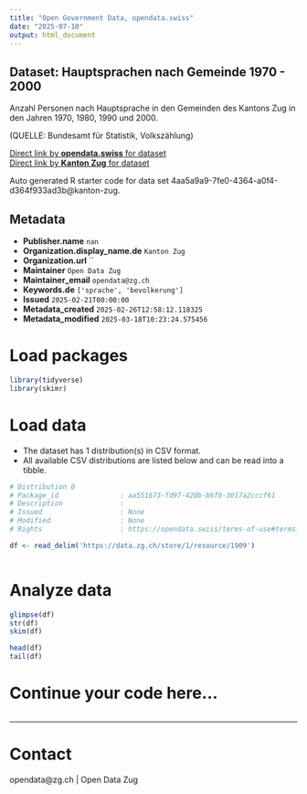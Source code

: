 ```yaml
---
title: "Open Government Data, opendata.swiss"
date: "2025-07-10"
output: html_document
---
```


## Dataset: Hauptsprachen nach Gemeinde 1970 - 2000

Anzahl Personen nach Hauptsprache in den Gemeinden des Kantons Zug in den Jahren 1970, 1980, 1990 und 2000.


(QUELLE: Bundesamt für Statistik, Volkszählung)

[Direct link by **opendata.swiss** for dataset](https://opendata.swiss/de/dataset/hauptsprachen-nach-gemeinde-1970-2000)<br>
[Direct link by **Kanton Zug** for dataset]()

Auto generated R starter code for data set 4aa5a9a9-7fe0-4364-a0f4-d364f933ad3b@kanton-zug.

## Metadata

- **Publisher.name** `nan`
- **Organization.display_name.de** `Kanton Zug`
- **Organization.url** ``
- **Maintainer** `Open Data Zug`
- **Maintainer_email** `opendata@zg.ch`
- **Keywords.de** `['sprache', 'bevolkerung']`
- **Issued** `2025-02-21T00:00:00`
- **Metadata_created** `2025-02-26T12:58:12.118325`
- **Metadata_modified** `2025-03-18T10:23:24.575456`


# Load packages

```r

library(tidyverse)
library(skimr)

```

# Load data

-   The dataset has 1 distribution(s) in CSV format.
-   All available CSV distributions are listed below and can be read into a tibble.

```r

# Distribution 0
# Package_id               : aa551673-fd97-420b-b6f0-3017a2cccf61
# Description              : 
# Issued                   : None
# Modified                 : None
# Rights                   : https://opendata.swiss/terms-of-use#terms_by

df <- read_delim('https://data.zg.ch/store/1/resource/1909')



```

# Analyze data

```r

glimpse(df)
str(df)
skim(df)

head(df)
tail(df)

```

# Continue your code here...

```r

```

------------------------------------------------------------------------

# Contact

opendata@zg.ch | Open Data Zug
